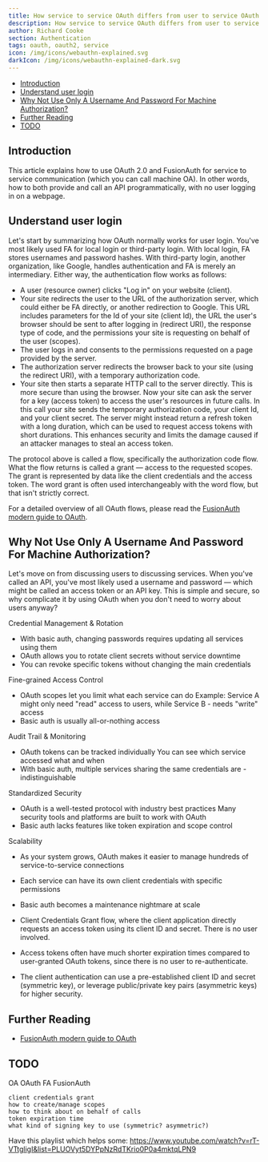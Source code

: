 ```yaml
---
title: How service to service OAuth differs from user to service OAuth
description: How service to service OAuth differs from user to service OAuth
author: Richard Cooke
section: Authentication
tags: oauth, oauth2, service
icon: /img/icons/webauthn-explained.svg
darkIcon: /img/icons/webauthn-explained-dark.svg
---
```


- [Introduction](#introduction)
- [Understand user login](#understand-user-login)
- [Why Not Use Only A Username And Password For Machine Authorization?](#why-not-use-only-a-username-and-password-for-machine-authorization)
- [Further Reading](#further-reading)
- [TODO](#todo)

## Introduction

This article explains how to use OAuth 2.0 and FusionAuth for service to service communication (which you can call machine OA). In other words, how to both provide and call an API programmatically, with no user logging in on a webpage.

## Understand user login

Let's start by summarizing how OAuth normally works for user login. You've most likely used FA for local login or third-party login. With local login, FA stores usernames and password hashes. With third-party login, another organization, like Google, handles authentication and FA is merely an intermediary. Either way, the authentication flow works as follows:

- A user (resource owner) clicks "Log in" on your website (client).
- Your site redirects the user to the URL of the authorization server, which could either be FA directly, or another redirection to Google. This URL includes parameters for the Id of your site (client Id), the URL the user's browser should be sent to after logging in (redirect URI), the response type of code, and the permissions your site is requesting on behalf of the user (scopes).
- The user logs in and consents to the permissions requested on a page provided by the server.
- The authorization server redirects the browser back to your site (using the redirect URI), with a temporary authorization code.
- Your site then starts a separate HTTP call to the server directly. This is more secure than using the browser. Now your site can ask the server for a key (access token) to access the user's resources in future calls. In this call your site sends the temporary authorization code, your client Id, and your client secret. The server might instead return a refresh token with a long duration, which can be used to request access tokens with short durations. This enhances security and limits the damage caused if an attacker manages to steal an access token.

The protocol above is called a flow, specifically the authorization code flow. What the flow returns is called a grant — access to the requested scopes. The grant is represented by data like the client credentials and the access token. The word grant is often used interchangeably with the word flow, but that isn't strictly correct.

For a detailed overview of all OAuth flows, please read the [FusionAuth modern guide to OAuth](https://fusionauth.io/resources/the-modern-guide-to-oauth.pdf).

## Why Not Use Only A Username And Password For Machine Authorization?

Let's move on from discussing users to discussing services. When you've called an API, you've most likely used a username and password — which might be called an access token or an API key. This is simple and secure, so why complicate it by using OAuth when you don't need to worry about users anyway?

Credential Management & Rotation

- With basic auth, changing passwords requires updating all services using them
- OAuth allows you to rotate client secrets without service downtime
- You can revoke specific tokens without changing the main credentials

Fine-grained Access Control

- OAuth scopes let you limit what each service can do
Example: Service A might only need "read" access to users, while Service B - needs "write" access
- Basic auth is usually all-or-nothing access

Audit Trail & Monitoring

- OAuth tokens can be tracked individually
You can see which service accessed what and when
- With basic auth, multiple services sharing the same credentials are - indistinguishable

Standardized Security

- OAuth is a well-tested protocol with industry best practices
Many security tools and platforms are built to work with OAuth
- Basic auth lacks features like token expiration and scope control

Scalability

- As your system grows, OAuth makes it easier to manage hundreds of service-to-service connections
- Each service can have its own client credentials with specific permissions
- Basic auth becomes a maintenance nightmare at scale




- Client Credentials Grant flow, where the client application directly requests an access token using its client ID and secret. There is no user involved.
- Access tokens often have much shorter expiration times compared to user-granted OAuth tokens, since there is no user to re-authenticate.
- The client authentication can use a pre-established client ID and secret (symmetric key), or leverage public/private key pairs (asymmetric keys) for higher security.




## Further Reading

- [FusionAuth modern guide to OAuth](https://fusionauth.io/resources/the-modern-guide-to-oauth.pdf)

## TODO

OA OAuth
FA FusionAuth

    client credentials grant
    how to create/manage scopes
    how to think about on behalf of calls
    token expiration time
    what kind of signing key to use (symmetric? asymmetric?)

Have this playlist which helps some: https://www.youtube.com/watch?v=rT-VTtgligI&list=PLUOVyt5DYPpNzRdTKrio0P0a4mktqLPN9
